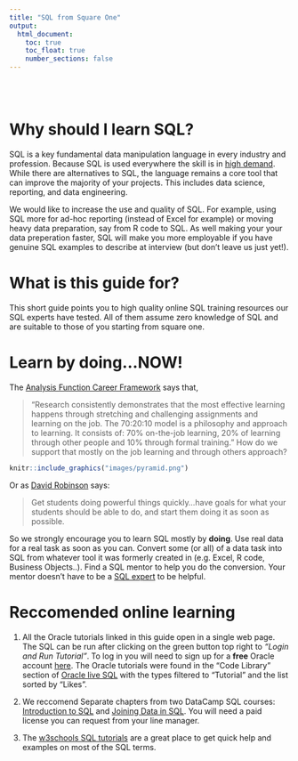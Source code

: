 ---
title: "SQL from Square One"
output:
  html_document:
    toc: true
    toc_float: true
    number_sections: false
---

<br />
<br />


# Why should I learn SQL?

SQL is a key fundamental data manipulation language in every industry and profession. Because SQL is used everywhere the skill is in [high demand](https://www.dataquest.io/blog/why-sql-is-the-most-important-language-to-learn/){target="_blank"}. While there are alternatives to SQL, the language remains a core tool that can improve the majority of your projects. This includes data science, reporting, and data engineering.

We would like to increase the use and quality of SQL. For example, using SQL more for ad-hoc reporting (instead of Excel for example) or moving heavy data preparation, say from R code to SQL. As well making your your data preperation faster, SQL will make you more employable if you have genuine SQL examples to describe at interview (but don't leave us just yet!). 

# What is this guide for?

This short guide points you to high quality online SQL training resources our SQL experts have tested. All of them assume zero knowledge of SQL and are suitable to those of you starting from square one.

# Learn by doing...**NOW!**

The [Analysis Function Career Framework](https://www.gov.uk/government/publications/analysis-function-career-framework){target="_blank"} says that, 

>“Research consistently demonstrates that the most effective learning happens through stretching and challenging assignments and learning on the job. The 70:20:10 model is a philosophy and approach to learning. It consists of: 70% on-the-job learning, 20% of learning through other people and 10% through formal training.” How do we support that mostly on the job learning and through others approach?

```{r, echo=FALSE, warning=FALSE, message=FALSE, out.width = "50%"}
knitr::include_graphics("images/pyramid.png") 
```

Or as [David Robinson](http://varianceexplained.org/r/teach-tidyverse/){target="_blank"} says:

>Get students doing powerful things quickly...have goals for what your students should be able to do, and start them doing it as soon as possible.

So we strongly encourage you to learn SQL mostly by **doing**. Use real data for a real task as soon as you can. 
Convert some (or all) of a data task into SQL from whatever tool it was formerly created in (e.g. Excel, R code, Business Objects..). Find a SQL mentor to help you do the conversion. Your mentor doesn't have to be a [SQL expert](https://www.quora.com/Do-mentors-have-to-be-experts-in-the-subject-they-provide-mentoring/answer/Michelle-Dixon-10){target="_blank"} to be helpful.

# Reccomended online learning

1. All the Oracle tutorials linked in this guide open in a single web page. The SQL can be run after clicking on the green button top right to *“Login and Run Tutorial”*. To log in you will need to sign up for a **free** Oracle account [here](https://profile.oracle.com/myprofile/account/create-account.jspx){target="_blank"}. The Oracle tutorials were found in the “Code Library” section of [Oracle live SQL](https://livesql.oracle.com/){target="_blank"} with the types filtered to “Tutorial” and the list sorted by “Likes”.

2. We reccomend Separate chapters from two DataCamp SQL courses: [Introduction to SQL](https://www.datacamp.com/courses/introduction-to-sql){target="_blank"} and [Joining Data in SQL](https://learn.datacamp.com/courses/joining-data-in-postgresql){target="_blank"}. You will need a paid license you can request from your line manager.

3. The [w3schools SQL tutorials](https://www.w3schools.com/sql/default.asp){target="_blank"} are a great place to get quick help and examples on most of the SQL terms.